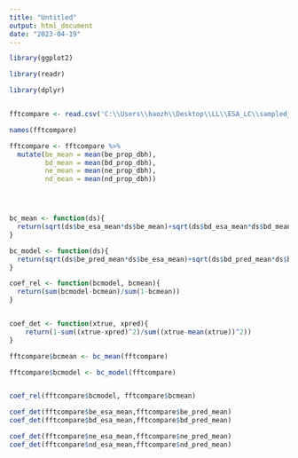 ---
title: "Untitled"
output: html_document
date: "2023-04-19"
---


```{R}
library(ggplot2)

library(readr)

library(dplyr)



```


```{R}


fftcompare <- read.csv('C:\\Users\\haozh\\Desktop\\LL\\ESA_LC\\sampled_fft_esa_match_add_analysis.csv')

names(fftcompare)


```
```{R}
fftcompare <- fftcompare %>%
  mutate(be_mean = mean(be_prop_dbh),
         bd_mean = mean(bd_prop_dbh),
         ne_mean = mean(ne_prop_dbh),
         nd_mean = mean(nd_prop_dbh))





```









```{R}
bc_mean <- function(ds){
  return(sqrt(ds$be_esa_mean*ds$be_mean)+sqrt(ds$bd_esa_mean*ds$bd_mean)+sqrt(ds$ne_esa_mean*ds$ne_mean)+sqrt(ds$nd_esa_mean*ds$nd_mean))
}

bc_model <- function(ds){
  return(sqrt(ds$be_pred_mean*ds$be_esa_mean)+sqrt(ds$bd_pred_mean*ds$bd_esa_mean)+sqrt(ds$ne_pred_mean*ds$ne_esa_mean)+sqrt(ds$nd_pred_mean*ds$nd_esa_mean))
}

coef_rel <- function(bcmodel, bcmean){
  return(sum(bcmodel-bcmean)/sum(1-bcmean))
}


coef_det <- function(xtrue, xpred){
    return(1-sum((xtrue-xpred)^2)/sum((xtrue-mean(xtrue))^2))
}


```




```{R}

fftcompare$bcmean <- bc_mean(fftcompare)

fftcompare$bcmodel <- bc_model(fftcompare)


coef_rel(fftcompare$bcmodel, fftcompare$bcmean)

```



```{R}
coef_det(fftcompare$be_esa_mean,fftcompare$be_pred_mean)
coef_det(fftcompare$bd_esa_mean,fftcompare$bd_pred_mean)

coef_det(fftcompare$ne_esa_mean,fftcompare$ne_pred_mean)
coef_det(fftcompare$nd_esa_mean,fftcompare$nd_pred_mean)


```








